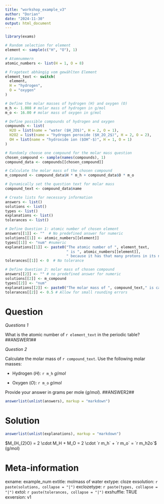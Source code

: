 ---
title: "workshop_example_v3"
author: "Dorian"
date: "2024-11-30"
output: html_document
---
```{r data generation, echo = FALSE, results = "hide"}
library(exams)

# Random selection for element
element <- sample(c("H", "O"), 1)

# Atomnummern
atomic_numbers <- list(H = 1, O = 8)

# Fragetext abhängig vom gewählten Element
element_text <- switch(
  element,
  H = "hydrogen",
  O = "oxygen"
)

# Define the molar masses of hydrogen (H) and oxygen (O)
m_h <- 1.008 # molar mass of hydrogen in g/mol
m_o <- 16.00 # molar mass of oxygen in g/mol

# Define possible compounds of hydrogen and oxygen
compounds <- list(
  H2O = list(name = "water ($H_2O$)", H = 2, O = 1),
  H2O2 = list(name = "hydrogen peroxide ($H_2O_2$)", H = 2, O = 2),
  OH = list(name = "hydroxide ion ($OH^-$)", H = 1, O = 1)
)

# Randomly choose one compound for the molar mass question
chosen_compound <- sample(names(compounds), 1)
compound_data <- compounds[[chosen_compound]]

# Calculate the molar mass of the chosen compound
m_compound <- compound_data$H * m_h + compound_data$O * m_o

# Dynamically set the question text for molar mass
compound_text <- compound_data$name
```

```{r answers/solutions, echo = FALSE, results = "hide"}
# Create lists for necessary information
answers <- list()
solutions <- list()
types <- list()
explanations <- list()
tolerances <- list()

# Define Question 1: atomic number of chosen element
answers[[1]] <- ""  # No predefined answer for numeric
solutions[[1]] <- atomic_numbers[[element]]
types[[1]] <- "num" #numeric
explanations[[1]] <- paste0("The atomic number of ", element_text,
                            " is ", atomic_numbers[[element]], 
                            " because it has that many protons in its nucleus.")
tolerances[[1]] <- 0  # No tolerance

# Define Question 2: molar mass of chosen compound
answers[[2]] <- "" # no predefined answer for numeric
solutions[[2]] <- m_compound
types[[2]] <- "num" 
explanations[[2]] <- paste0("The molar mass of ", compound_text," is calculated by adding the molar masses of ", compound_data$H, " hydrogen atoms and  ", compound_data$O, " oxygen atom.")
tolerances[[2]] <- 0.5 # Allow for small rounding errors
```

Question
========

*Questions 1*

What is the atomic number of `r element_text` in the periodic table?
##ANSWER1##

*Question 2*

Calculate the molar mass of `r compound_text`. Use the following molar masses:

- Hydrogen ($H$): `r m_h` $g/mol$

- Oxygen ($O$): `r m_o` $g/mol$

Provide your answer in grams per mole ($g/mol$).
##ANSWER2##

```{r questionlist, echo = FALSE, results = "asis", results = "hide"}
answerlist(unlist(answers), markup = "markdown")
```

Solution
========
```{r solutionlist, echo = FALSE, results = "asis"}
answerlist(unlist(explanations), markup = "markdown")
```

$M_{H_{2}O} = 2 \cdot M_H + M_O = 2 \cdot `r m_h` + `r m_o` = `r m_h2o`$ (g/mol)


Meta-information
================
exname: example_num
extitle: molmass of water 
extype: cloze
exsolution: `r paste(solutions, collapse = "|")`
exclozetype: `r paste(types, collapse = "|")`
extol: `r paste(tolerances, collapse = "|")`
exshuffle: TRUE
exversion: v1